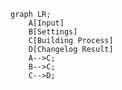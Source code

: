 ```mermaid
graph LR;
    A[Input]
    B[Settings]
    C[Building Process]
    D[Changelog Result]
    A-->C;
    B-->C;
    C-->D;
```
